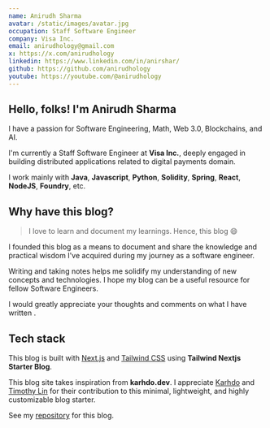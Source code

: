 ```yaml
---
name: Anirudh Sharma
avatar: /static/images/avatar.jpg
occupation: Staff Software Engineer
company: Visa Inc.
email: anirudhology@gmail.com
x: https://x.com/anirudhology
linkedin: https://www.linkedin.com/in/anirshar/
github: https://github.com/anirudhology
youtube: https://youtube.com/@anirudhology
---
```



## Hello, folks! <Twemoji className="mx-2" emoji="waving hand" /> I'm Anirudh Sharma

I have a passion for Software Engineering, Math, Web 3.0, Blockchains, and AI.

I'm currently a Staff Software Engineer at **Visa Inc.**, deeply engaged in building distributed applications related to digital payments domain.

I work mainly with **Java**, **Javascript**, **Python**, **Solidity**, **Spring**, **React**, **NodeJS**, **Foundry**, etc.

## Why have this blog?

> I love to learn and document my learnings. Hence, this blog 😄

I founded this blog as a means to document and share the knowledge and practical wisdom I've acquired during my journey as a software engineer.

Writing and taking notes helps me solidify my understanding of new concepts and technologies. I hope my blog can be a useful resource for fellow Software Engineers.

I would greatly appreciate your thoughts and comments on what I have written <Twemoji emoji="clinking-beer-mugs" />.

## Tech stack

This blog is built with [Next.js](https://nextjs.org/) and [Tailwind CSS](https://tailwindcss.com/) using **Tailwind Nextjs Starter Blog**.

This blog site takes inspiration from **karhdo.dev**. I appreciate [Karhdo](https://www.linkedin.com/in/karhdo/) and [Timothy Lin](https://twitter.com/timlrxx) for their contribution to this minimal, lightweight, and highly customizable blog starter.

See my [repository](https://github.com/anirudhology/anirudhology) for this blog.
